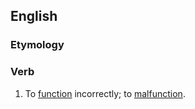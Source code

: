 ==English==

===Etymology===
{{prefix|en|mis|function}}

===Verb===
{{en-verb}}

# To [[function]] incorrectly; to [[malfunction]].